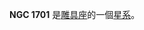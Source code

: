 {{NGCInfoBox|NGCID=NGC 1701|發現者=約翰·弗里德里希·威廉·赫歇爾|發現日期=1834年11月6日|其他編號=ESO 422-11,MCG -5-12-10 IRAS04539-2957|曆元=J2000.0|赤經=4時55分51.1秒
|赤緯=-29°53'1"|星座=雕具座|星體=星系|星等=12.8|表面亮度=12.7|藍等=13.6}}

'''NGC 1701''' 是[[雕具座|雕具座]]的一個[[星系|星系]]。

{{NGCReference|1701}}
{{Catalogs|NGC=1701}}